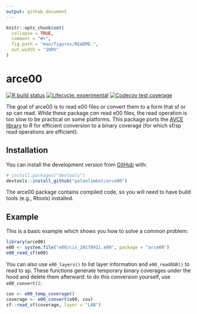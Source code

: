 ```yaml
---
output: github_document
---
```


<!-- README.md is generated from README.Rmd. Please edit that file -->

```r
knitr::opts_chunk$set(
  collapse = TRUE,
  comment = "#>",
  fig.path = "man/figures/README-",
  out.width = "100%"
)
```

# arce00

<!-- badges: start -->
[![R build status](https://github.com/paleolimbot/arce00/workflows/R-CMD-check/badge.svg)](https://github.com/paleolimbot/arce00/actions)
[![Lifecycle: experimental](https://img.shields.io/badge/lifecycle-experimental-orange.svg)](https://www.tidyverse.org/lifecycle/#experimental)
[![Codecov test coverage](https://codecov.io/gh/paleolimbot/arce00/branch/master/graph/badge.svg)](https://codecov.io/gh/paleolimbot/arce00?branch=master)
<!-- badges: end -->

The goal of arce00 is to read e00 files or convert them to a form that sf or sp can read. While these package *can* read e00 files, the read operation is too slow to be practical on some platforms. This package ports the [AVCE library](http://avce00.maptools.org/avce00/avce00.html) to R for efficient conversion to a binary coverage (for which sf/sp read operations are efficient).

## Installation

You can install the development version from [GitHub](https://github.com/) with:

``` r
# install.packages("devtools")
devtools::install_github("paleolimbot/arce00")
```

The arce00 package contains compiled code, so you will need to have build tools (e.g., Rtools) installed.

## Example

This is a basic example which shows you how to solve a common problem:

```r
library(arce00)
e00 <- system.file("e00/cis_20170911.e00", package = "arce00")
e00_read_sf(e00)
```

You can also use `e00_layers()` to list layer information and `e00_readOGR()` to read to sp. These functions generate temporary binary coverages under the hood and delete them afterward: to do this conversion yourself, use `e00_convert()`:

```r
cov <- e00_temp_coverage()
coverage <- e00_convert(e00, cov)
sf::read_sf(coverage, layer = "LAB")
```
